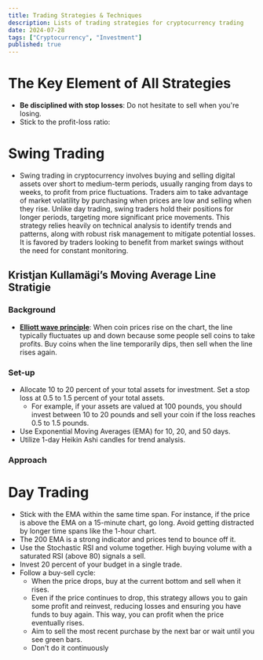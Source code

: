 ```yaml
---
title: Trading Strategies & Techniques
description: Lists of trading strategies for cryptocurrency trading
date: 2024-07-28
tags: ["Cryptocurrency", "Investment"]
published: true
---
```

# The Key Element of All Strategies
- **Be disciplined with stop losses**: Do not hesitate to sell when you're losing.
- Stick to the profit-loss ratio: 
# Swing Trading
- Swing trading in cryptocurrency involves buying and selling digital assets over short to medium-term periods, usually ranging from days to weeks, to profit from price fluctuations. Traders aim to take advantage of market volatility by purchasing when prices are low and selling when they rise. Unlike day trading, swing traders hold their positions for longer periods, targeting more significant price movements. This strategy relies heavily on technical analysis to identify trends and patterns, along with robust risk management to mitigate potential losses. It is favored by traders looking to benefit from market swings without the need for constant monitoring.
## Kristjan Kullamägi’s Moving Average Line Stratigie
### Background
- [**Elliott wave principle**](https://en.wikipedia.org/wiki/Elliott_wave_principle): When coin prices rise on the chart, the line typically fluctuates up and down because some people sell coins to take profits. Buy coins when the line temporarily dips, then sell when the line rises again.
### Set-up
- Allocate 10 to 20 percent of your total assets for investment. Set a stop loss at 0.5 to 1.5 percent of your total assets.
  - For example, if your assets are valued at 100 pounds, you should invest between 10 to 20 pounds and sell your coin if the loss reaches 0.5 to 1.5 pounds.
- Use Exponential Moving Averages (EMA) for 10, 20, and 50 days.
- Utilize 1-day Heikin Ashi candles for trend analysis.
### Approach

# Day Trading
- Stick with the EMA within the same time span. For instance, if the price is above the EMA on a 15-minute chart, go long. Avoid getting distracted by longer time spans like the 1-hour chart.
- The 200 EMA is a strong indicator and prices tend to bounce off it.
- Use the Stochastic RSI and volume together. High buying volume with a saturated RSI (above 80) signals a sell.
- Invest 20 percent of your budget in a single trade.
- Follow a buy-sell cycle:
  - When the price drops, buy at the current bottom and sell when it rises.
  - Even if the price continues to drop, this strategy allows you to gain some profit and reinvest, reducing losses and ensuring you have funds to buy again. This way, you can profit when the price eventually rises.
  - Aim to sell the most recent purchase by the next bar or wait until you see green bars.
  - Don't do it continuously